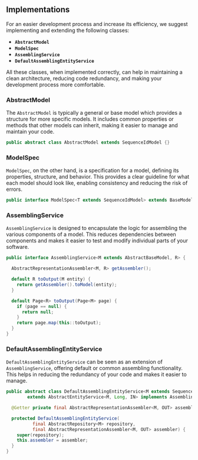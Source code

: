 ## Implementations

For an easier development process and increase its efficiency, we suggest implementing and extending the following classes:

- **`AbstractModel`**
- **`ModelSpec`**
- **`AssemblingService`**
- **`DefaultAssemblingEntityService`**

All these classes, when implemented correctly, can help in maintaining a clean architecture, reducing code redundancy, and making your development process more comfortable.

### AbstractModel

The `AbstractModel` is typically a general or base model which provides a structure for more specific models. It includes common properties or methods that other models can inherit, making it easier to manage and maintain your code.

```java copy
public abstract class AbstractModel extends SequenceIdModel {}
```

### ModelSpec

`ModelSpec`, on the other hand, is a specification for a model, defining its properties, structure, and behavior. This provides a clear guideline for what each model should look like, enabling consistency and reducing the risk of errors.

```java copy
public interface ModelSpec<T extends SequenceIdModel> extends BaseModelSpec<T, Long> {}
```

### AssemblingService

`AssemblingService` is designed to encapsulate the logic for assembling the various components of a model. This reduces dependencies between components and makes it easier to test and modify individual parts of your software.

```java copy
public interface AssemblingService<M extends AbstractBaseModel, R> {

  AbstractRepresentationAssembler<M, R> getAssembler();

  default R toOutput(M entity) {
    return getAssembler().toModel(entity);
  }

  default Page<R> toOutput(Page<M> page) {
    if (page == null) {
      return null;
    }
    return page.map(this::toOutput);
  }
}
```

### DefaultAssemblingEntityService

`DefaultAssemblingEntityService` can be seen as an extension of `AssemblingService`, offering default or common assembling functionality. This helps in reducing the redundancy of your code and makes it easier to manage.

```java copy
public abstract class DefaultAssemblingEntityService<M extends SequenceIdModel, IN, OUT>
        extends AbstractEntityService<M, Long, IN> implements AssemblingService<M, OUT> {

  @Getter private final AbstractRepresentationAssembler<M, OUT> assembler;

  protected DefaultAssemblingEntityService(
          final AbstractRepository<M> repository,
          final AbstractRepresentationAssembler<M, OUT> assembler) {
    super(repository);
    this.assembler = assembler;
  }
}
```
